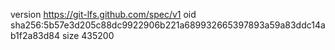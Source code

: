 version https://git-lfs.github.com/spec/v1
oid sha256:5b57e3d205c88dc9922906b221a689932665397893a59a83ddc14ab1f2a83d84
size 435200
